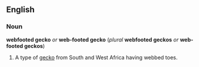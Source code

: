==English==
===Noun===
'''webfooted gecko''' ''or'' '''web-footed gecko''' (''plural'' '''webfooted geckos''' ''or'' '''web-footed geckos''')

#A type of [[gecko]] from South and West Africa having webbed toes.